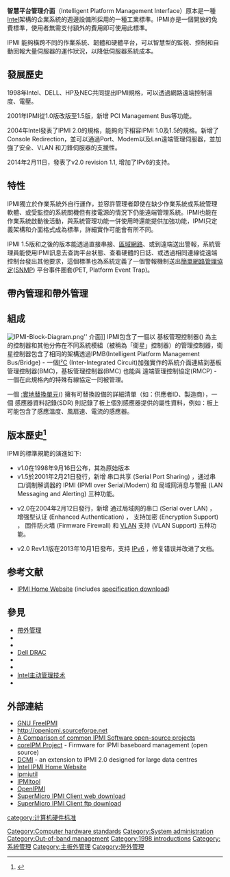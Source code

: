 {{Refimprove|time=2018-01-17}}{{TA
|G1=IT
}}
'''智慧平台管理介面'''（Intelligent Platform Management Interface）原本是一種[[Intel|Intel]]架構的企業系統的週邊設備所採用的一種工業標準。IPMI亦是一個開放的免費標準，使用者無需支付額外的費用即可使用此標準。

IPMI 能夠橫跨不同的作業系統、韌體和硬體平台，可以智慧型的監視、控制和自動回報大量伺服器的運作狀況，以降低伺服器系統成本。

== 發展歷史 ==

1998年Intel、DELL、HP及NEC共同提出IPMI規格，可以透過網路遠端控制溫度、電壓。

2001年IPMI從1.0版改版至1.5版，新增 PCI Management Bus等功能。

2004年Intel發表了IPMI 2.0的規格，能夠向下相容IPMI 1.0及1.5的規格。新增了Console Redirection，並可以通過Port、Modem以及Lan遠端管理伺服器，並加強了安全、VLAN 和刀鋒伺服器的支援性。

2014年2月11日，發表了v2.0 revision 1.1, 增加了IPv6的支持。

== 特性 ==
IPMI獨立於作業系統外自行運作，並容許管理者即使在缺少作業系統或系統管理軟體、或受監控的系統關機但有接電源的情況下仍能遠端管理系統。IPMI也能在作業系統啟動後活動，與系統管理功能一併使用時還能提供加強功能，IPMI只定義架構和介面格式成為標準，詳細實作可能會有所不同。

IPMI 1.5版和之後的版本能透過直接串接、[[區域網路|區域網路]]、或{{link-en|Serial over LAN|Serial over LAN}}到遠端送出警報，系統管理員能使用IPMI訊息去查詢平台狀態、查看硬體的日誌、或透過相同連線從遠端控制台發出其他要求，這個標準也為系統定義了一個警報機制送出[[简单网络管理协议|簡單網路管理協定]]([[简单网络管理协议|SNMP]]) 平台事件圈套(PET, Platform Event Trap)。

== 帶內管理和帶外管理 ==

== 組成 ==
[[Image:IPMI-Block-Diagram.png|thumb]]'' 介面]]
IPMI包含了一個以 基板管理控制器({{link-en|baseboard management controller|baseboard management controller|BMC}}) 為主的控制器和其他分佈在不同系統模組（被稱為「衛星」控制器）的管理控制器，衛星控制器包含了相同的架構透過IPMB(Intelligent Platform Management Bus/Bridge) - 一個[[I²C|I²C]] (Inter-Integrated Circuit)加強實作的系統介面連結到基板管理控制器(BMC)，基板管理控制器(BMC) 也能與 遠端管理控制協定(RMCP) - 一個在此規格內的特殊有線協定一同被管理。

一個 [[:實地替換單元|:實地替換單元]]({{link-en|FRU|FRU}}) 擁有可替換設備的詳細清單（如：供應者ID、製造商），一個 感應器資料記錄(SDR) 則記錄了板上個別感應器提供的屬性資料，例如：板上可能包含了感應溫度、風扇速、電流的感應器。

==版本歷史<ref>{{Cite web|title=IPMI Specification, V2.0, Rev. 1.1: Document|url=https://www.intel.com/content/dam/www/public/us/en/documents/product-briefs/ipmi-second-gen-interface-spec-v2-rev1-1.pdf|format=pdf|language=EN|access-date=2021-05-22|archive-date=2016-03-27|archive-url=https://web.archive.org/web/20160327190023/http://www.intel.com/content/dam/www/public/us/en/documents/product-briefs/ipmi-second-gen-interface-spec-v2-rev1-1.pdf}}</ref>==
IPMI的標準規範的演進如下:
* v1.0在1998年9月16日公布，其為原始版本
* v1.5於2001年2月21日發行，新增 串口共享 (Serial Port Sharing) ，通过串口/调制解调器的 IPMI (IPMI over Serial/Modem) 和 局域网消息与警报 (LAN  Messaging and Alerting) 三种功能。

* v2.0在2004年2月12日發行，新增 通过局域网的串口 (Serial over LAN) ， 增强型认证 (Enhanced Authentication) ， 支持加密 (Encryption Support) ， 固件防火墙 (Firmware Firewall) 和 [[虚拟局域网|VLAN]] 支持 (VLAN Support) 五种功能。

* v2.0 Rev1.1版在2013年10月1日發布，支持 [[IPv6|IPv6]] ，修复错误并改进了文档。

==参考文献==
* [http://www.intel.com/design/servers/ipmi/ IPMI Home Website]{{Wayback|url=http://www.intel.com/design/servers/ipmi/ |date=20100515184716 }} (includes [http://www.intel.com/design/servers/ipmi/spec.htm specification download]{{Wayback|url=http://www.intel.com/design/servers/ipmi/spec.htm |date=20100510105858 }})

==參見==
* [[帶外管理|帶外管理]]
* {{le|Redfish|Redfish (specification)}}
* {{link-en|HP Integrated Lights-Out|HP Integrated Lights-Out}}
* [[Dell_DRAC|Dell DRAC]]
* {{link-en|IBM Remote Supervisor Adapter|IBM Remote Supervisor Adapter}}
* {{link-en|MegaRAC|MegaRAC}}
* [[Intel主动管理技术|Intel主动管理技术]]
* {{link-en|Distributed Management Task Force|Distributed Management Task Force|DMTF}}

==外部連結 ==
* [http://www.gnu.org/software/freeipmi GNU FreeIPMI]{{Wayback|url=http://www.gnu.org/software/freeipmi |date=20100513152740 }}
* http://openipmi.sourceforge.net{{Wayback|url=http://openipmi.sourceforge.net/ |date=20200227234023 }}
* [http://ipmiutil.sf.net/docs/ipmisw-compare.htm A Comparison of common IPMI Software open-source projects]{{Wayback|url=http://ipmiutil.sf.net/docs/ipmisw-compare.htm |date=20191017121943 }}
* [http://www.coreipm.com coreIPM Project]{{Wayback|url=http://www.coreipm.com/ |date=20200818110857 }} - Firmware for IPMI baseboard management (open source)
* [http://www.intel.com/technology/product/DCMI/index.htm DCMI]{{Wayback|url=http://www.intel.com/technology/product/DCMI/index.htm |date=20120605053641 }} - an extension to IPMI 2.0 designed for large data centres
* [http://www.intel.com/content/www/us/en/servers/ipmi/ipmi-home.html Intel IPMI Home Website]{{Wayback|url=http://www.intel.com/content/www/us/en/servers/ipmi/ipmi-home.html |date=20150314045353 }}
* [http://ipmiutil.sf.net/ ipmiutil]{{Wayback|url=http://ipmiutil.sf.net/ |date=20191017121950 }}
* [http://ipmitool.sf.net/ IPMItool]
* [http://openipmi.sf.net OpenIPMI]
* [http://www.supermicro.com/products/nfo/SMS_IPMI.cfm SuperMicro IPMI Client web download]{{Wayback|url=http://www.supermicro.com/products/nfo/SMS_IPMI.cfm |date=20150315012507 }}
* [ftp://ftp.supermicro.com/utility/IPMIView/ SuperMicro IPMI Client ftp download]{{Dead link|date=2019年11月 |bot=InternetArchiveBot |fix-attempted=yes }}


[[Category:Computer_hardware_standards|Category:Computer hardware standards]]
[[Category:System_administration|Category:System administration]]
[[Category:Out-of-band_management|Category:Out-of-band management]]
[[Category:1998_introductions|Category:1998 introductions]]


[[category:计算机硬件标准|category:计算机硬件标准]]
[[Category:系統管理|Category:系統管理]]
[[Category:主板外管理|Category:主板外管理]]
[[Category:带外管理|Category:带外管理]]